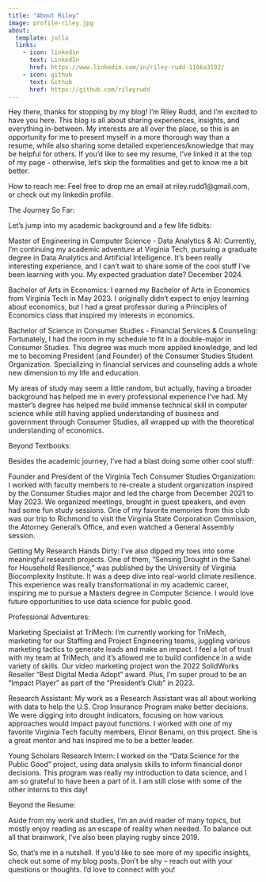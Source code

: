 ```yaml
---
title: "About Riley"
image: profile-riley.jpg
about:
  template: jolla
  links:
    - icon: linkedin
      text: LinkedIn
      href: https://www.linkedin.com/in/riley-rudd-1166a3192/
    - icon: github
      text: Github
      href: https://github.com/rileyrudd
---
```


Hey there, thanks for stopping by my blog! I'm Riley Rudd, and I'm excited to have you here. This blog is all about sharing experiences, insights, and everything in-between. My interests are all over the place, so this is an opportunity for me to present myself in a more thorough way than a resume, while also sharing some detailed experiences/knowledge that may be helpful for others. If you'd like to see my resume, I've linked it at the top of my page - otherwise, let's skip the formalities and get to know me a bit better.

How to reach me: Feel free to drop me an email at riley.rudd1\@gmail.com, or check out my linkedin profile.

The Journey So Far:

Let's jump into my academic background and a few life tidbits:

Master of Engineering in Computer Science - Data Analytics & AI: Currently, I'm continuing my academic adventure at Virginia Tech, pursuing a graduate degree in Data Analytics and Artificial Intelligence. It's been really interesting experience, and I can't wait to share some of the cool stuff I've been learning with you. My expected graduation date? December 2024.

Bachelor of Arts in Economics: I earned my Bachelor of Arts in Economics from Virginia Tech in May 2023. I originally didn't expect to enjoy learning about economics, but I had a great professor during a Principles of Economics class that inspired my interests in economics.

Bachelor of Science in Consumer Studies - Financial Services & Counseling: Fortunately, I had the room in my schedule to fit in a double-major in Consumer Studies. This degree was much more applied knowledge, and led me to becoming President (and Founder) of the Consumer Studies Student Organization. Specializing in financial services and counseling adds a whole new dimension to my life and education.

My areas of study may seem a little random, but actually, having a broader background has helped me in every professional experience I've had. My master's degree has helped me build immense technical skill in computer science while still having applied understanding of business and government through Consumer Studies, all wrapped up with the theoretical understanding of economics.

Beyond Textbooks:

Besides the academic journey, I've had a blast doing some other cool stuff:

Founder and President of the Virginia Tech Consumer Studies Organization: I worked with faculty members to re-create a student organization inspired by the Consumer Studies major and led the charge from December 2021 to May 2023. We organized meetings, brought in guest speakers, and even had some fun study sessions. One of my favorite memories from this club was our trip to Richmond to visit the Virginia State Corporation Commission, the Attorney General's Office, and even watched a General Assembly session.

Getting My Research Hands Dirty: I've also dipped my toes into some meaningful research projects. One of them, "Sensing Drought in the Sahel for Household Resilience," was published by the University of Virginia Biocomplexity Institute. It was a deep dive into real-world climate resilience. This experience was really transformational in my academic career, inspiring me to pursue a Masters degree in Computer Science. I would love future opportunities to use data science for public good.

Professional Adventures:

Marketing Specialist at TriMech: I'm currently working for TriMech, marketing for our Staffing and Project Engineering teams, juggling various marketing tactics to generate leads and make an impact. I feel a lot of trust with my team at TriMech, and it's allowed me to build confidence in a wide variety of skills. Our video marketing project won the 2022 SolidWorks Reseller "Best Digital Media Adopt" award. Plus, I'm super proud to be an "Impact Player" as part of the "President's Club" in 2023.

Research Assistant: My work as a Research Assistant was all about working with data to help the U.S. Crop Insurance Program make better decisions. We were digging into drought indicators, focusing on how various approaches would impact payout functions. I worked with one of my favorite Virginia Tech faculty members, Elinor Benami, on this project. She is a great mentor and has inspired me to be a better leader.

Young Scholars Research Intern: I worked on the "Data Science for the Public Good" project, using data analysis skills to inform financial donor decisions. This program was really my introduction to data science, and I am so grateful to have been a part of it. I am still close with some of the other interns to this day!

Beyond the Resume:

Aside from my work and studies, I'm an avid reader of many topics, but mostly enjoy reading as an escape of reality when needed. To balance out all that brainwork, I've also been playing rugby since 2019.

So, that's me in a nutshell. If you'd like to see more of my specific insights, check out some of my blog posts. Don't be shy -- reach out with your questions or thoughts. I'd love to connect with you!

